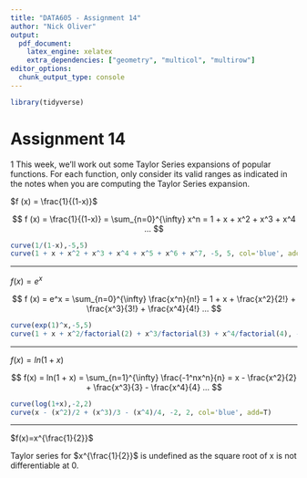 ```yaml
---
title: "DATA605 - Assignment 14"
author: "Nick Oliver"
output:
  pdf_document:
    latex_engine: xelatex
    extra_dependencies: ["geometry", "multicol", "multirow"]
editor_options: 
  chunk_output_type: console
---
```

```r
library(tidyverse)
```
# Assignment 14

1 This week, we'll work out some Taylor Series expansions of popular functions.
For each function, only consider its valid ranges as indicated in the notes when you are computing the Taylor Series expansion.

$f (x) = \frac{1}{(1-x)}$

$$
f (x) = \frac{1}{(1-x)} = \sum_{n=0}^{\infty} x^n = 1 + x + x^2 + x^3 + x^4 ...
$$

```r
curve(1/(1-x),-5,5)
curve(1 + x + x^2 + x^3 + x^4 + x^5 + x^6 + x^7, -5, 5, col='blue', add=T)
```

---

$f (x) = e^x$

$$
f (x) = e^x = \sum_{n=0}^{\infty} \frac{x^n}{n!} = 1 + x + \frac{x^2}{2!} + \frac{x^3}{3!} + \frac{x^4}{4!} ...
$$

```r
curve(exp(1)^x,-5,5)
curve(1 + x + x^2/factorial(2) + x^3/factorial(3) + x^4/factorial(4), -5, 5, col='blue', add=T)
```

---

$f(x) = ln(1 + x)$

$$
f(x) = ln(1 + x) = \sum_{n=1}^{\infty} \frac{-1^nx^n}{n} = x - \frac{x^2}{2} + \frac{x^3}{3} - \frac{x^4}{4} ...
$$

```r
curve(log(1+x),-2,2)
curve(x - (x^2)/2 + (x^3)/3 - (x^4)/4, -2, 2, col='blue', add=T)
```

---

$f(x)=x^{\frac{1}{2}}$

Taylor series for $x^{\frac{1}{2}}$ is undefined as the square root of x is not differentiable at 0.
